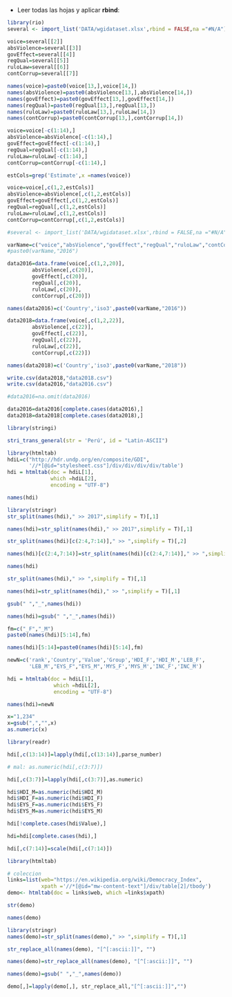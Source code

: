 
* Leer todas las hojas y aplicar **rbind**:

```r
library(rio)
several <- import_list('DATA/wgidataset.xlsx',rbind = FALSE,na ="#N/A")
```

```r
voice=several[[2]]
absViolence=several[[3]]
govEffect=several[[4]]
regQual=several[[5]]
ruloLaw=several[[6]]
contCorrup=several[[7]]
```



```r
names(voice)=paste0(voice[13,],voice[14,])
names(absViolence)=paste0(absViolence[13,],absViolence[14,])
names(govEffect)=paste0(govEffect[13,],govEffect[14,])
names(regQual)=paste0(regQual[13,],regQual[13,])
names(ruloLaw)=paste0(ruloLaw[13,],ruloLaw[14,])
names(contCorrup)=paste0(contCorrup[13,],contCorrup[14,])
```

```r
voice=voice[-c(1:14),]
absViolence=absViolence[-c(1:14),]
govEffect=govEffect[-c(1:14),]
regQual=regQual[-c(1:14),]
ruloLaw=ruloLaw[-c(1:14),]
contCorrup=contCorrup[-c(1:14),]
```

```r
estCols=grep('Estimate',x =names(voice))
```

```r
voice=voice[,c(1,2,estCols)]
absViolence=absViolence[,c(1,2,estCols)]
govEffect=govEffect[,c(1,2,estCols)]
regQual=regQual[,c(1,2,estCols)]
ruloLaw=ruloLaw[,c(1,2,estCols)]
contCorrup=contCorrup[,c(1,2,estCols)]
```

```r
#several <- import_list('DATA/wgidataset.xlsx',rbind = FALSE,na ="#N/A")
```

```r
varName=c("voice","absViolence","govEffect","regQual","ruloLaw","contCorrup")
#paste0(varName,"2016")

data2016=data.frame(voice[,c(1,2,20)],
        absViolence[,c(20)],
        govEffect[,c(20)],
        regQual[,c(20)],
        ruloLaw[,c(20)],
        contCorrup[,c(20)])

names(data2016)=c('Country','iso3',paste0(varName,"2016"))

data2018=data.frame(voice[,c(1,2,22)],
        absViolence[,c(22)],
        govEffect[,c(22)],
        regQual[,c(22)],
        ruloLaw[,c(22)],
        contCorrup[,c(22)])

names(data2018)=c('Country','iso3',paste0(varName,"2018"))
```


```r
write.csv(data2018,"data2018.csv")
write.csv(data2016,"data2016.csv")
```


```r
#data2016=na.omit(data2016)

data2016=data2016[complete.cases(data2016),]
data2018=data2018[complete.cases(data2018),]

```


```r
library(stringi)

stri_trans_general(str = 'Perú', id = "Latin-ASCII")
```





```r
library(htmltab)
hdiL=c("http://hdr.undp.org/en/composite/GDI",
       '//*[@id="stylesheet.css"]/div/div/div/div/table')
hdi = htmltab(doc = hdiL[1], 
              which =hdiL[2],
              encoding = "UTF-8") 
```

```r
names(hdi)
```

```r
library(stringr)
str_split(names(hdi)," >> 2017",simplify = T)[,1]
```


```r
names(hdi)=str_split(names(hdi)," >> 2017",simplify = T)[,1]
```

```r
str_split(names(hdi)[c(2:4,7:14)]," >> ",simplify = T)[,2]
```

```r
names(hdi)[c(2:4,7:14)]=str_split(names(hdi)[c(2:4,7:14)]," >> ",simplify = T)[,2]
```

```r
names(hdi)
```
```r
str_split(names(hdi)," >> ",simplify = T)[,1]
```
```r
names(hdi)=str_split(names(hdi)," >> ",simplify = T)[,1]
```
```r
gsub(" ","_",names(hdi))
```
```r
names(hdi)=gsub(" ","_",names(hdi))
```
```r
fm=c("_F","_M")
paste0(names(hdi)[5:14],fm)
```
```r
names(hdi)[5:14]=paste0(names(hdi)[5:14],fm)
```

```r
newN=c('rank','Country','Value','Group','HDI_F','HDI_M','LEB_F',
       'LEB_M',"EYS_F","EYS_M",'MYS_F','MYS_M','INC_F','INC_M')
```




```r
hdi = htmltab(doc = hdiL[1], 
               which =hdiL[2],
               encoding = "UTF-8") 
```

```r
names(hdi)=newN
```



```r
x="1,234"
x=gsub(",","",x)
as.numeric(x)
```

```r
library(readr)

hdi[,c(13:14)]=lapply(hdi[,c(13:14)],parse_number)
```
```r
# mal: as.numeric(hdi[,c(3:7)])

hdi[,c(3:7)]=lapply(hdi[,c(3:7)],as.numeric)

hdi$HDI_M=as.numeric(hdi$HDI_M)
hdi$HDI_F=as.numeric(hdi$HDI_F)
hdi$EYS_F=as.numeric(hdi$EYS_F)
hdi$EYS_M=as.numeric(hdi$EYS_M)

```




```r
hdi[!complete.cases(hdi$Value),]
```
```r
hdi=hdi[complete.cases(hdi),]
```

```r
hdi[,c(7:14)]=scale(hdi[,c(7:14)])
```


```r
library(htmltab)

# coleccion
links=list(web="https://en.wikipedia.org/wiki/Democracy_Index",
           xpath ='//*[@id="mw-content-text"]/div/table[2]/tbody')
demo<- htmltab(doc = links$web, which =links$xpath)
```


```r
str(demo)
```

```r
names(demo)
```

```r
library(stringr)
names(demo)=str_split(names(demo)," >> ",simplify = T)[,1]
```

```r
str_replace_all(names(demo), "[^[:ascii:]]", "")
```

```r
names(demo)=str_replace_all(names(demo), "[^[:ascii:]]", "")
```

```r
names(demo)=gsub(" ","_",names(demo))
```

```r
demo[,]=lapply(demo[,], str_replace_all,"[^[:ascii:]]","")
```







